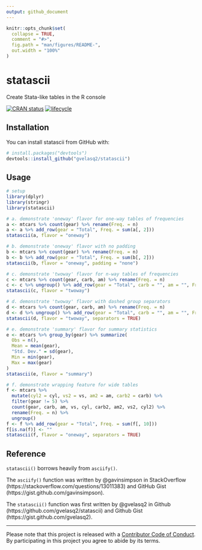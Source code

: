 ```yaml
---
output: github_document
---
```


<!-- README.md is generated from README.Rmd. Please edit that file -->

```r
knitr::opts_chunk$set(
  collapse = TRUE,
  comment = "#>",
  fig.path = "man/figures/README-",
  out.width = "100%"
)
```
# statascii

Create Stata-like tables in the R console

[![CRAN status](http://www.r-pkg.org/badges/version/statascii)](https://cran.r-project.org/package=statascii)
[![lifecycle](https://img.shields.io/badge/lifecycle-experimental-orange.svg)](https://www.tidyverse.org/lifecycle/#experimental)

## Installation

You can install statascii from GitHub with:

```r
# install.packages("devtools")
devtools::install_github("gvelasq2/statascii")
```

## Usage

```r
# setup
library(dplyr)
library(stringr)
library(statascii)

# a. demonstrate 'oneway' flavor for one-way tables of frequencies
a <- mtcars %>% count(gear) %>% rename(Freq. = n)
a <- a %>% add_row(gear = "Total", Freq. = sum(a[, 2]))
statascii(a, flavor = "oneway")

# b. demonstrate 'oneway' flavor with no padding
b <- mtcars %>% count(gear) %>% rename(Freq. = n)
b <- b %>% add_row(gear = "Total", Freq. = sum(b[, 2]))
statascii(b, flavor = "oneway", padding = "none")

# c. demonstrate 'twoway' flavor for n-way tables of frequencies
c <- mtcars %>% count(gear, carb, am) %>% rename(Freq. = n)
c <- c %>% ungroup() %>% add_row(gear = "Total", carb = "", am = "", Freq. = sum(c[, 4]))
statascii(c, flavor = "twoway")

# d. demonstrate 'twoway' flavor with dashed group separators
d <- mtcars %>% count(gear, carb, am) %>% rename(Freq. = n)
d <- d %>% ungroup() %>% add_row(gear = "Total", carb = "", am = "", Freq. = sum(d[, 4]))
statascii(d, flavor = "twoway", separators = TRUE)

# e. demonstrate 'summary' flavor for summary statistics
e <- mtcars %>% group_by(gear) %>% summarize(
  Obs = n(),
  Mean = mean(gear),
  "Std. Dev." = sd(gear),
  Min = min(gear),
  Max = max(gear)
)
statascii(e, flavor = "summary")

# f. demonstrate wrapping feature for wide tables
f <- mtcars %>%
  mutate(cyl2 = cyl, vs2 = vs, am2 = am, carb2 = carb) %>%
  filter(gear != 5) %>%
  count(gear, carb, am, vs, cyl, carb2, am2, vs2, cyl2) %>%
  rename(Freq. = n) %>%
  ungroup()
f <- f %>% add_row(gear = "Total", Freq. = sum(f[, 10]))
f[is.na(f)] <- ""
statascii(f, flavor = "oneway", separators = TRUE)
```

## Reference

`statascii()` borrows heavily from `asciify()`.

The `asciify()` function was written by @gavinsimpson in StackOverflow (https://stackoverflow.com/questions/13011383) and GitHub Gist (https://gist.github.com/gavinsimpson).

The `statascii()` function was first written by @gvelasq2 in Github (https://github.com/gvelasq2/statascii) and Github Gist (https://gist.github.com/gvelasq2).

---
Please note that this project is released with a [Contributor Code of Conduct](CODE_OF_CONDUCT.md).
By participating in this project you agree to abide by its terms.